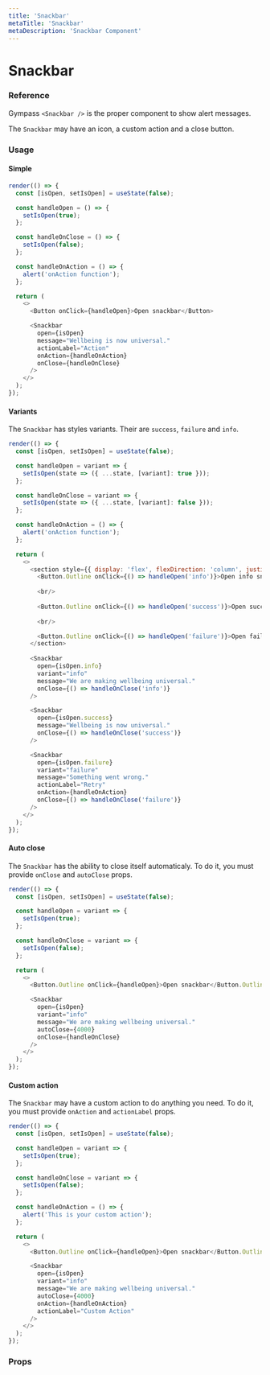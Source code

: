 ```yaml
---
title: 'Snackbar'
metaTitle: 'Snackbar'
metaDescription: 'Snackbar Component'
---
```


# Snackbar

### Reference

Gympass `<Snackbar />` is the proper component to show alert messages.

The `Snackbar` may have an icon, a custom action and a close button.

### Usage

#### Simple

```javascript state
render(() => {
  const [isOpen, setIsOpen] = useState(false);

  const handleOpen = () => {
    setIsOpen(true);
  };

  const handleOnClose = () => {
    setIsOpen(false);
  };

  const handleOnAction = () => {
    alert('onAction function');
  };

  return (
    <>
      <Button onClick={handleOpen}>Open snackbar</Button>

      <Snackbar
        open={isOpen}
        message="Wellbeing is now universal."
        actionLabel="Action"
        onAction={handleOnAction}
        onClose={handleOnClose}
      />
    </>
  );
});
```

#### Variants

The `Snackbar` has styles variants. Their are `success`, `failure` and `info`.

```javascript state
render(() => {
  const [isOpen, setIsOpen] = useState(false);

  const handleOpen = variant => {
    setIsOpen(state => ({ ...state, [variant]: true }));
  };

  const handleOnClose = variant => {
    setIsOpen(state => ({ ...state, [variant]: false }));
  };

  const handleOnAction = () => {
    alert('onAction function');
  };

  return (
    <>
      <section style={{ display: 'flex', flexDirection: 'column', justifyContent: 'space-between' }}>
        <Button.Outline onClick={() => handleOpen('info')}>Open info snackbar</Button.Outline>
        
        <br/>
        
        <Button.Outline onClick={() => handleOpen('success')}>Open success snackbar</Button.Outline>
        
        <br/>

        <Button.Outline onClick={() => handleOpen('failure')}>Open failure snackbar</Button.Outline>
      </section>
      
      <Snackbar
        open={isOpen.info}
        variant="info"
        message="We are making wellbeing universal."
        onClose={() => handleOnClose('info')}
      />

      <Snackbar
        open={isOpen.success}
        message="Wellbeing is now universal."
        onClose={() => handleOnClose('success')}
      />

      <Snackbar
        open={isOpen.failure}
        variant="failure"
        message="Something went wrong."
        actionLabel="Retry"
        onAction={handleOnAction}
        onClose={() => handleOnClose('failure')}
      />
    </>
  );
});
```

#### Auto close

The `Snackbar` has the ability to close itself automaticaly. To do it, you must provide `onClose` and `autoClose` props.

```javascript state
render(() => {
  const [isOpen, setIsOpen] = useState(false);

  const handleOpen = variant => {
    setIsOpen(true);
  };

  const handleOnClose = variant => {
    setIsOpen(false);
  };

  return (
    <>
      <Button.Outline onClick={handleOpen}>Open snackbar</Button.Outline>

      <Snackbar
        open={isOpen}
        variant="info"
        message="We are making wellbeing universal."
        autoClose={4000}
        onClose={handleOnClose}
      />
    </>
  );
});
```

#### Custom action

The `Snackbar` may have a custom action to do anything you need. To do it, you must provide `onAction` and `actionLabel` props.

```javascript state
render(() => {
  const [isOpen, setIsOpen] = useState(false);

  const handleOpen = variant => {
    setIsOpen(true);
  };

  const handleOnClose = variant => {
    setIsOpen(false);
  };

  const handleOnAction = () => {
    alert('This is your custom action');
  };

  return (
    <>
      <Button.Outline onClick={handleOpen}>Open snackbar</Button.Outline>

      <Snackbar
        open={isOpen}
        variant="info"
        message="We are making wellbeing universal."
        autoClose={4000}
        onAction={handleOnAction}
        actionLabel="Custom Action"
      />
    </>
  );
});
```

### Props

<PropsTable component="Snackbar" platform="web" />
